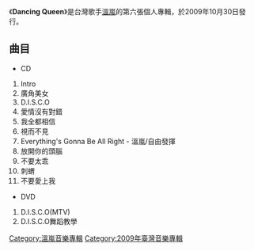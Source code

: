 {{unencyclopedic|time=2019-06-01T11:22:52+00:00}}
{{unreferenced|time=2019-06-01T11:22:52+00:00}}
{{Infobox album <!-- See Wikipedia:WikiProject_Albums -->
| name       = Dancing Queen
| type       = [[專輯|專輯]]
| artist     = [[溫嵐|溫嵐]]
| cover      = 
<!-- 未知參數 | background = orange -->
| released   = 2009年10月30日
| recorded   = 
| genre      = [[華語流行音樂|華語流行音樂]]
| length     = 
| label      = [[種子音樂|種子音樂]]
| producer   = [[阿弟仔|阿弟仔]]
| prev_title = [[熱浪_(音樂專輯)|熱浪]]
| prev_year  = 2007
| next_title = 
| next_year  = 
}}
《'''Dancing Queen'''》是台灣歌手[[溫嵐|溫嵐]]的第六張個人專輯，於2009年10月30日發行。

== 曲目 ==
*CD
# Intro
# 廣角美女
# D.I.S.C.O
# 愛情沒有對錯
# 我全都相信
# 視而不見
# Everything's Gonna Be All Right - 溫嵐/自由發揮
# 放開你的頭腦
# 不要太乖
# 刺蝟
# 不要愛上我

*DVD
# D.I.S.C.O(MTV)
# D.I.S.C.O舞蹈教學

[[Category:溫嵐音樂專輯|Category:溫嵐音樂專輯]]
[[Category:2009年臺灣音樂專輯|Category:2009年臺灣音樂專輯]]
